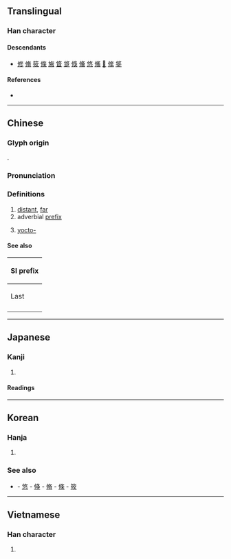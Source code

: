 {{character info/new}}
==Translingual==

===Han character===
{{Han char|rn=66|rad=攴|as=03|sn=7|four=28240|canj=OLOK|ids=⿲亻丨攵}}

====Descendants====
* [[修]] [[脩]] [[筱]] [[條]] [[㫍]] [[䀺]] [[跾]] [[倏]] [[儵]] [[悠]] [[鯈]] [[𠤼]] [[絛]] [[鋚]]

====References====
* {{Han ref|kx=0468.100|dkj=13113|dj=0816.030|hdz=10132.010|uh=6538|ud=25912|bh=A7F1|bd=42993}}

----

==Chinese==
{{zh-forms}}

===Glyph origin===
{{Han etym}}
{{Han compound|人|攴|ls=ic}}.

===Pronunciation===
{{zh-pron
|m=yōu
|c=jau4
|mn=iu/iû
|mn-t=hiun1/hiu1
|mc=y
|oc=y
|ma=
|cat=a,pref
}}

===Definitions===
{{zh-hanzi}}

# [[distant]], [[far]]
# adverbial [[prefix]]
# {{lb|zh|loanword|Taiwan}} [[yocto-]] {{gloss|[[Appendix:SI units|SI unit]] prefix}}

====See also====
{| class="wikitable"
! colspan=2 | SI prefix
|-
! Last
!
|-
| {{l|zh|[[介]]/[[仄]]}}
| {{lang|zh|[[攸]]/[[幺]]}}
|}

----

==Japanese==

===Kanji===
{{ja-kanji|grade=|rs=攴03}}

# {{defn|lang=ja|sort=攴03}}

====Readings====
{{ja-readings
|goon=ゆ
|kanon=ゆう<いう
|kun=ところ-
}}

----

==Korean==

===Hanja===
{{ko-hanja|hangeul=유|eumhun=|rv=yu|mr=yu|y=yu}}

# {{defn|lang=ko|sort=攴03}}

===See also===
* {{l|ko|修}} - [[悠]] - [[倏]] - [[脩]] - [[條]] - [[筱]]

----

==Vietnamese==

===Han character===
{{vi-hantu|[[du]], [[đu]]|rs=攴03}}

# {{defn|lang=vi|sort=攴03}}